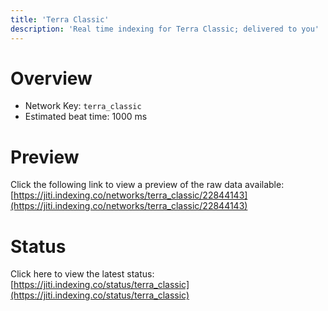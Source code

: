 ```yaml
---
title: 'Terra Classic'
description: 'Real time indexing for Terra Classic; delivered to you'
---
```


# Overview
- Network Key: `terra_classic`
- Estimated beat time: 1000 ms

# Preview
Click the following link to view a preview of the raw data available: [https://jiti.indexing.co/networks/terra_classic/22844143](https://jiti.indexing.co/networks/terra_classic/22844143)

# Status
Click here to view the latest status: [https://jiti.indexing.co/status/terra_classic](https://jiti.indexing.co/status/terra_classic)
